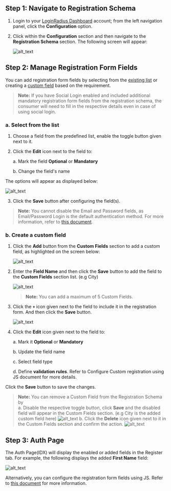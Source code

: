 ## Step 1: Navigate to Registration Schema

1. Login to your <a href="https://dashboard.loginradius.com" target="_blank"> LoginRadius Dashboard</a> account; from the left navigation panel, click the **Configuration** option.

2. Click within the **Configuration** section and then navigate to the **Registration Schema** section. The following screen will appear:

   ![alt_text](images/config-reg.png "image_tooltip")

## Step 2: Manage Registration Form Fields

You can add registration form fields by selecting from the [existing list](#a-select-from-the-list) or creating a [custom field](#b-create-a-custom-field) based on the requirement.

> **Note:** If you have Social Login enabled and included additional mandatory registration form fields from the registration schema, the consumer will need to fill in the respective details even in case of using social login.

### a. Select from the list

1. Choose a field from the predefined list, enable the toggle button given next to it.

2. Click the **Edit** icon next to the field to:

   a. Mark the field **Optional** or **Mandatory**

   b. Change the field's name

The options will appear as displayed below:

![alt_text](images/fieldname1.png "image_tooltip")

3. Click the **Save** button after configuring the field(s).

> **Note:** You cannot disable the Email and Password fields, as Email/Password Login is the default authentication method. For more information, refer to <a href="https://www.loginradius.com/docs/developer/guide/emailpassword-login" target="_blank">this document</a>.

### b. Create a custom field

1. Click the **Add** button from the **Custom Fields** section to add a custom field, as highlighted on the screen below:

   ![alt_text](images/config-reg2.png "image_tooltip")

2. Enter the **Field Name** and then click the **Save** button to add the field to the **Custom Fields** section list. (e.g City)

   ![alt_text](images/custom1.png "image_tooltip")

   > **Note:** You can add a maximum of 5 Custom Fields.

3. Click the **`+`** icon given next to the field to include it in the registration form. And then click the **Save** button.

   ![alt_text](images/custom2.png "image_tooltip")

4. Click the **Edit** icon given next to the field to:

   a. Mark it **Optional** or **Mandatory**

   b. Update the field name

   c. Select field type

   d. Define **validation rules**. Refer to Configure Custom registration using JS
   document for more details.

Click the **Save** button to save the changes.

> **Note:** You can remove a Custom Field from the Registration Schema by  
> a. Disable the respective toggle button, click **Save** and the disabled field will appear in the Custom Fields section. (e.g City is the added custom field here)
> ![alt_text](images/custom5.png "image_tooltip")
> b. Click the **Delete** icon given next to it in the Custom Fields section and confirm the action.
> ![alt_text](images/custom2.png "image_tooltip")

## Step 3: Auth Page

The Auth Page(IDX) will display the enabled or added fields in the Register tab. For example, the following displays the added **First Name** field:

![alt_text](images/auth-page.png "image_tooltip")

Alternatively, you can configure the registration form fields using JS. Refer to <a href="https://www.loginradius.com/docs/developer/references/javascript-library/customizing-your-registration-schema/" target="_blank">this document</a> for more information.
